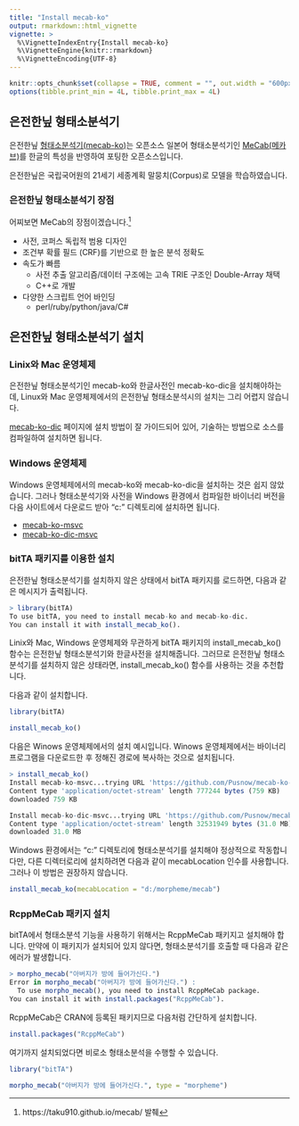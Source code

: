 ```yaml
---
title: "Install mecab-ko"
output: rmarkdown::html_vignette
vignette: >
  %\VignetteIndexEntry{Install mecab-ko}
  %\VignetteEngine{knitr::rmarkdown}
  %\VignetteEncoding{UTF-8}
---
```


```r
knitr::opts_chunk$set(collapse = TRUE, comment = "", out.width = "600px", dpi = 70)
options(tibble.print_min = 4L, tibble.print_max = 4L)
```

## 은전한닢 형태소분석기

은전한닢 [형태소분석기(mecab-ko)](https://bitbucket.org/eunjeon/mecab-ko/src/master/)는 오픈소스 일본어 형태소분석기인 [MeCab(메카브)](https://taku910.github.io/mecab/)를 한글의 특성을 반영하여 포팅한 오픈소스입니다.

은전한닢은 국립국어원의 21세기 세종계획 말뭉치(Corpus)로 모델을 학습하였습니다.

### 은전한닢 형태소분석기 장점

어찌보면 MeCab의 장점이겠습니다.[^1]

* 사전, 코퍼스 독립적 범용 디자인
* 조건부 확률 필드 (CRF)를 기반으로 한 높은 분석 정확도
* 속도가 빠름
    + 사전 추출 알고리즘/데이터 구조에는 고속 TRIE 구조인 Double-Array 채택
    + C++로 개발
* 다양한 스크립트 언어 바인딩 
    + perl/ruby/python/java/C#

[^1]: https://taku910.github.io/mecab/ 발췌

## 은전한닢 형태소분석기 설치

### Linix와 Mac 운영체제
은전한닢 형태소분석기인 mecab-ko와 한글사전인 mecab-ko-dic을 설치해야하는데, Linux와 Mac 운영체제에서의 은전한닢 형태소분석시의 설치는 그리 어렵지 않습니다.

[mecab-ko-dic](https://bitbucket.org/eunjeon/mecab-ko-dic/src/master/) 페이지에 설치 방법이 잘 가이드되어 있어, 기술하는 방법으로 소스를 컴파일하여 설치하면 됩니다. 

### Windows 운영체제
Windows 운영체제에서의 mecab-ko와 mecab-ko-dic을 설치하는 것은 쉽지 않았습니다. 그러나 형태소분석기와 사전을 Windows 환경에서 컴파일한 바이너리 버전을 다음 사이트에서 다운로드 받아 "c:\mecab" 디렉토리에 설치하면 됩니다.

* [mecab-ko-msvc](https://github.com/Pusnow/mecab-ko-msvc)
* [mecab-ko-dic-msvc](https://github.com/Pusnow/mecab-ko-dic-msvc)

### bitTA 패키지를 이용한 설치

은전한닢 형태소분석기를 설치하지 않은 상태에서 bitTA 패키지를 로드하면, 다음과 같은 메시지가 출력됩니다.

```r
> library(bitTA)
To use bitTA, you need to install mecab-ko and mecab-ko-dic.
You can install it with install_mecab_ko().
```

Linix와 Mac, Windows 운영체제와 무관하게 bitTA 패키지의 install_mecab_ko() 함수는 은전한닢 형태소분석기와 한글사전을 설치해줍니다. 그러므로 은전한닢 형태소분석기를 설치하지 않은 상태라면, install_mecab_ko() 함수를 사용하는 것을 추천합니다.

다음과 같이 설치합니다.

```r
library(bitTA)

install_mecab_ko()
```

다음은 Winows 운영체제에서의 설치 예시입니다. Winows 운영체제에서는 바이너리 프로그램을 다운로드한 후 정해진 경로에 복사하는 것으로 설치됩니다.

```r
> install_mecab_ko()
Install mecab-ko-msvc...trying URL 'https://github.com/Pusnow/mecab-ko-msvc/releases/download/release-0.9.2-msvc-3/mecab-ko-msvc-x64.zip'
Content type 'application/octet-stream' length 777244 bytes (759 KB)
downloaded 759 KB

Install mecab-ko-dic-msvc...trying URL 'https://github.com/Pusnow/mecab-ko-dic-msvc/releases/download/mecab-ko-dic-2.0.3-20170922-msvc/mecab-ko-dic-msvc.zip'
Content type 'application/octet-stream' length 32531949 bytes (31.0 MB)
downloaded 31.0 MB
```

Windows 환경에서는 "c:\mecab" 디렉토리에 형태소분석기를 설치해야 정상적으로 작동합니다만, 다른 디렉터로리에 설치하려면 다음과 같이 mecabLocation 인수를 사용합니다. 그러나 이 방법은 권장하지 않습니다.

```r
install_mecab_ko(mecabLocation = "d:/morpheme/mecab")
```

### RcppMeCab 패키지 설치

bitTA에서 형태소분석 기능을 사용하기 위해서는 RcppMeCab 패키지고 설치해야 합니다. 만약에 이 패키지가 설치되어 있지 않다면, 형태소분석기를 호출할 때 다음과 같은 에러가 발생합니다.

```r
> morpho_mecab("아버지가 방에 들어가신다.")
Error in morpho_mecab("아버지가 방에 들어가신다.") : 
  To use morpho_mecab(), you need to install RcppMeCab package.
You can install it with install.packages("RcppMeCab").
```

RcppMeCab은 CRAN에 등록된 패키지므로 다음처럼 간단하게 설치합니다.

```r
install.packages("RcppMeCab")
```

여기까지 설치되었다면 비로소 형태소분석을 수행할 수 있습니다.

```r
library("bitTA")

morpho_mecab("아버지가 방에 들어가신다.", type = "morpheme")
```

